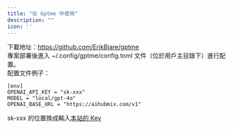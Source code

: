 ```yaml
---
title: "在 Gptme 中使用"
description: ""
icon: ''
---
```


下載地址：https://github.com/ErikBjare/gptme  
專案部署後進入 ~/.config/gptme/config.toml 文件（位於用戶主目錄下）進行配置。  
配置文件例子：  
```
[env]
OPENAI_API_KEY = "sk-xxx"
MODEL = "local/gpt-4o"
OPENAI_BASE_URL = "https://aihubmix.com/v1"
```
sk-xxx 的位置換成輸入[本站的 Key](https://aihubmix.com/token)